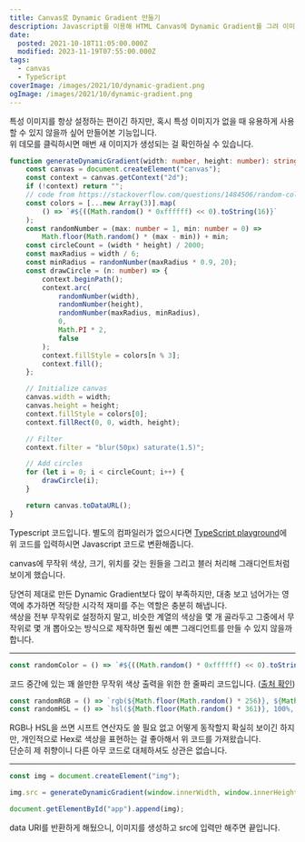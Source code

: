 ```yaml
---
title: Canvas로 Dynamic Gradient 만들기
description: Javascript를 이용해 HTML Canvas에 Dynamic Gradient를 그려 이미지로 출력하는
date:
  posted: 2021-10-18T11:05:00.000Z
  modified: 2023-11-19T07:55:00.000Z
tags:
  - canvas
  - TypeScript
coverImage: /images/2021/10/dynamic-gradient.png
ogImage: /images/2021/10/dynamic-gradient.png
---
```


특성 이미지를 항상 설정하는 편이긴 하지만, 혹시 특성 이미지가 없을 때 유용하게 사용할 수 있지 않을까 싶어 만들어본 기능입니다.  
위 데모를 클릭하시면 매번 새 이미지가 생성되는 걸 확인하실 수 있습니다.

```ts
function generateDynamicGradient(width: number, height: number): string {
    const canvas = document.createElement("canvas");
    const context = canvas.getContext("2d");
    if (!context) return "";
    // code from https://stackoverflow.com/questions/1484506/random-color-generator#comment6801353_5365036
    const colors = [...new Array(3)].map(
        () => `#${((Math.random() * 0xffffff) << 0).toString(16)}`
    );
    const randomNumber = (max: number = 1, min: number = 0) =>
        Math.floor(Math.random() * (max - min)) + min;
    const circleCount = (width * height) / 2000;
    const maxRadius = width / 6;
    const minRadius = randomNumber(maxRadius * 0.9, 20);
    const drawCircle = (n: number) => {
        context.beginPath();
        context.arc(
            randomNumber(width),
            randomNumber(height),
            randomNumber(maxRadius, minRadius),
            0,
            Math.PI * 2,
            false
        );
        context.fillStyle = colors[n % 3];
        context.fill();
    };

    // Initialize canvas
    canvas.width = width;
    canvas.height = height;
    context.fillStyle = colors[0];
    context.fillRect(0, 0, width, height);

    // Filter
    context.filter = "blur(50px) saturate(1.5)";

    // Add circles
    for (let i = 0; i < circleCount; i++) {
        drawCircle(i);
    }

    return canvas.toDataURL();
}
```

Typescript 코드입니다. 별도의 컴파일러가 없으시다면 [TypeScript playground](https://typescript-play.js.org/)에 위 코드를 입력하시면 Javascript 코드로 변환해줍니다.

canvas에 무작위 색상, 크기, 위치를 갖는 원들을 그리고 블러 처리해 그래디언트처럼 보이게 했습니다.

당연히 제대로 만든 Dynamic Gradient보다 많이 부족하지만, 대충 보고 넘어가는 영역에 추가하면 적당한 시각적 재미를 주는 역할은 충분히 해냅니다.  
색상을 전부 무작위로 설정하지 말고, 비슷한 계열의 색상을 몇 개 골라두고 그중에서 무작위로 몇 개 뽑아오는 방식으로 제작하면 훨씬 예쁜 그래디언트를 만들 수 있지 않을까 합니다.

---

```ts
const randomColor = () => `#${((Math.random() * 0xffffff) << 0).toString(16)}`;
```

코드 중간에 있는 꽤 쓸만한 무작위 색상 출력을 위한 한 줄짜리 코드입니다. ([출처 확인](https://stackoverflow.com/questions/1484506/random-color-generator#comment6801353%5F5365036))

```ts
const randomRGB = () => `rgb(${Math.floor(Math.random() * 256)}, ${Math.floor(Math.random() * 256)}, ${Math.floor(Math.random() * 256)})`;
const randomHSL = () => `hsl(${Math.floor(Math.random() * 361)}, 100%, 50%)`;
```

RGB나 HSL을 쓰면 시프트 연산자도 쓸 필요 없고 어떻게 동작할지 확실히 보이긴 하지만, 개인적으로 Hex로 색상을 표현하는 걸 좋아해서 위 코드를 가져왔습니다.  
단순히 제 취향이니 다른 아무 코드로 대체하셔도 상관은 없습니다.

---

```ts
const img = document.createElement("img");

img.src = generateDynamicGradient(window.innerWidth, window.innerHeight);

document.getElementById("app").append(img);
```

data URI를 반환하게 해뒀으니, 이미지를 생성하고 src에 입력만 해주면 끝입니다.